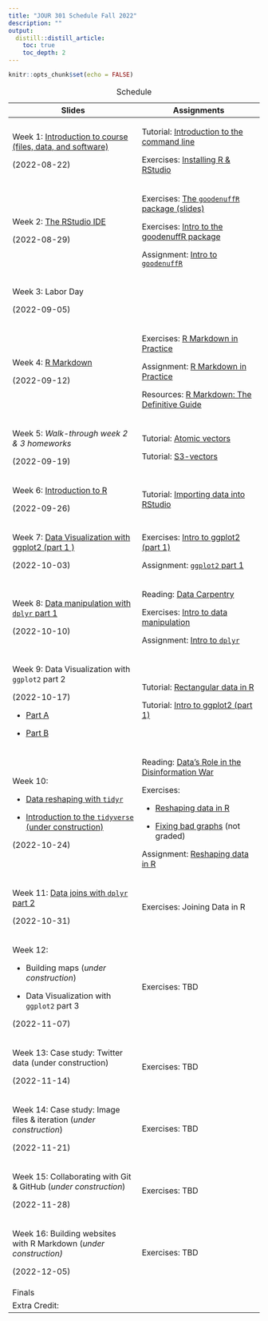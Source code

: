 ```yaml
---
title: "JOUR 301 Schedule Fall 2022"
description: ""
output:
  distill::distill_article:
    toc: true
    toc_depth: 2
---
```


```r
knitr::opts_chunk$set(echo = FALSE)
```

+------------------------------------------------------------------------------------------------------------------------------------------+------------------------------------------------------------------------------------------------------------------------------------+
| Slides                                                                                                                                   | Assignments                                                                                                                        |
+==========================================================================================================================================+====================================================================================================================================+
| Week 1: [Introduction to course (files, data, and software)](https://mjfrigaard.github.io/FA22-JO%20UR301/slides/intro-to-course.html#1) | Tutorial: [Introduction to the command line](https://mjfriga%20ard.shinyapps.io/command-line/)                                     |
|                                                                                                                                          |                                                                                                                                    |
| (2022-08-22)                                                                                                                             | Exercises: [Installing R & RStudio](https://mjfri%20gaard.github.io/FA22-JOUR301/ex%20ercises/install-r-rstudio.html)              |
+------------------------------------------------------------------------------------------------------------------------------------------+------------------------------------------------------------------------------------------------------------------------------------+
| Week 2: [The RStudio IDE](https://mjfrigaard.github.io/FA22-JO%20UR301/slides/rstudio-ide-intro.html)                                    | Exercises: [The `goodenuffR` package (slides)](https://mjfriga%20ard.github.io/FA22-JOUR301/exer%20cises/intro-to-goodenuffR.html) |
|                                                                                                                                          |                                                                                                                                    |
| (2022-08-29)                                                                                                                             | Exercises: [Intro to the goodenuffR package](https:%20//mjfrigaard.github.io/FA22-JOU%20R301/exercises/goodenuffR.html)            |
|                                                                                                                                          |                                                                                                                                    |
|                                                                                                                                          | Assignment: [Intro to `goodenuffR`](https://mjfrigaard.git%20hub.io/FA22-JOUR301/assignments%20/wk2-intro-to-goodenuffR.Rmd)       |
+------------------------------------------------------------------------------------------------------------------------------------------+------------------------------------------------------------------------------------------------------------------------------------+
| Week 3: Labor Day                                                                                                                        |                                                                                                                                    |
|                                                                                                                                          |                                                                                                                                    |
| (2022-09-05)                                                                                                                             |                                                                                                                                    |
+------------------------------------------------------------------------------------------------------------------------------------------+------------------------------------------------------------------------------------------------------------------------------------+
| Week 4: [R Markdown](h%20ttps://mjfrigaard.github.io/FA22-JOU%20R301/slides/intro-to-rmarkdown.html)                                     | Exercises: [R Markdown in Practice](https://mjfrigaar%20d.github.io/FA22-JOUR301/exerci%20ses/rmarkdown-in-practice.html)          |
|                                                                                                                                          |                                                                                                                                    |
| (2022-09-12)                                                                                                                             | Assignment: [R Markdown in Practice](https://mjfrigaard.git%20hub.io/FA22-JOUR301/assignments%20/wk3-rmarkdown-in-practice.Rmd)    |
|                                                                                                                                          |                                                                                                                                    |
|                                                                                                                                          | Resources: [R Markdown: The Definitive Guide](https:/%20/bookdown.org/yihui/rmarkdown/)                                            |
+------------------------------------------------------------------------------------------------------------------------------------------+------------------------------------------------------------------------------------------------------------------------------------+
| Week 5: *Walk-through week 2 & 3 homeworks*                                                                                              | Tutorial: [Atomic vectors](https://mjfrigaar%20d.shinyapps.io/atomic-vectors/)                                                     |
|                                                                                                                                          |                                                                                                                                    |
| (2022-09-19)                                                                                                                             | Tutorial: [S3-vectors](https://mjfri%20gaard.shinyapps.io/S3-vectors/)                                                             |
+------------------------------------------------------------------------------------------------------------------------------------------+------------------------------------------------------------------------------------------------------------------------------------+
| Week 6: [Introduction to R](https://mjfrigaard.github.io/FA22%20-JOUR301/slides/intro-r-prog.html#1)                                     | Tutorial: [Importing data into RStudio](https://mjfrigaard.github.i%20o/sheetcheatR/tutorials/import.html)                         |
|                                                                                                                                          |                                                                                                                                    |
| (2022-09-26)                                                                                                                             |                                                                                                                                    |
+------------------------------------------------------------------------------------------------------------------------------------------+------------------------------------------------------------------------------------------------------------------------------------+
| Week 7: [Data Visualization with ggplot2 (part 1 )](https://mjfrigaard.github.io/FA22%20-JOUR301/slides/ggp2-part-01.html#1)             | Exercises: [Intro to ggplot2 (part 1)](https://mjfrigaard.github.io/FA22-JOUR301/exercises/intro-to-ggplot2.html)                  |
|                                                                                                                                          |                                                                                                                                    |
| (2022-10-03)                                                                                                                             | Assignment: [`ggplot2` part 1](https://mjfrigaard.github.io/FA22-JOUR301/assignments/wk5-ggp2-assignment-01.Rmd)                   |
+------------------------------------------------------------------------------------------------------------------------------------------+------------------------------------------------------------------------------------------------------------------------------------+
| Week 8: [Data manipulation with `dplyr` part 1](https://mjfrigaard.github.io/FA22%20-JOUR301/slides/dplyr-part-01.html#1)                | Reading: [Data Carpentry](https://github.com/mjfrigaard/FA22-JOUR301/raw/main/reading/2015-data-carpentry-david-mimno.pdf)         |
|                                                                                                                                          |                                                                                                                                    |
| (2022-10-10)                                                                                                                             | Exercises: [Intro to data manipulation](https://mjfrigaard.github.io/FA22-JOUR301/exercises/intro-to-dplyr.html)                   |
|                                                                                                                                          |                                                                                                                                    |
|                                                                                                                                          | Assignment: [Intro to `dplyr`](https://mjfrigaard.github.io/FA22-JOUR301/assignments/wk8-intro-to-dplyr.Rmd)                       |
+------------------------------------------------------------------------------------------------------------------------------------------+------------------------------------------------------------------------------------------------------------------------------------+
| Week 9: Data Visualization with `ggplot2` part 2                                                                                         | Tutorial: [Rectangular data in R](https://mjfrigaard.github.io/sheetcheatR/tutorials/rectangles.html)                              |
|                                                                                                                                          |                                                                                                                                    |
| (2022-10-17)                                                                                                                             | Tutorial: [Intro to ggplot2 (part 1)](https://mjfrigaard.shinyapps.io/ggp2-01/)                                                    |
|                                                                                                                                          |                                                                                                                                    |
| -   [Part A](https://mjfrigaard.github.io/FA22-JOUR301/slides/ggp2-part-02a.html#1)                                                      |                                                                                                                                    |
|                                                                                                                                          |                                                                                                                                    |
| -   [Part B](https://mjfrigaard.github.io/FA22-JOUR301/slides/ggp2-part-02b.html#1)                                                      |                                                                                                                                    |
+------------------------------------------------------------------------------------------------------------------------------------------+------------------------------------------------------------------------------------------------------------------------------------+
| Week 10:                                                                                                                                 | Reading: [Data's Role in the Disinformation War](https://datajournalism.com/read/longreads/data-role-in-the-disinformation-war)    |
|                                                                                                                                          |                                                                                                                                    |
| -   [Data reshaping with `tidyr`](https://mjfrigaard.github.io/FA22-JOUR301/slides/data-reshape.html#1)                                  | Exercises:                                                                                                                         |
|                                                                                                                                          |                                                                                                                                    |
| -   [Introduction to the `tidyverse` (under construction)](https://mjfrigaard.github.io/FA22-JOUR301/slides/intro-to-tidyverse.html#1)   | -   [Reshaping data in R](https://mjfrigaard.github.io/FA22-JOUR301/exercises/data-reshape.html)                                   |
|                                                                                                                                          |                                                                                                                                    |
| (2022-10-24)                                                                                                                             | -   [Fixing bad graphs](https://mjfrigaard.github.io/FA22-JOUR301/exercises/fixing-bad-graphs-econ.html) (not graded)              |
|                                                                                                                                          |                                                                                                                                    |
|                                                                                                                                          | Assignment: [Reshaping data in R](https://mjfrigaard.github.io/FA22-JOUR301/assignments/wk10-data-reshaping.Rmd)                   |
+------------------------------------------------------------------------------------------------------------------------------------------+------------------------------------------------------------------------------------------------------------------------------------+
| Week 11: [Data joins with `dplyr` part 2](https://mjfrigaard.github.io/FA22-JOUR301/slides/data-joins.html#1)                            | Exercises: Joining Data in R                                                                                                       |
|                                                                                                                                          |                                                                                                                                    |
| (2022-10-31)                                                                                                                             |                                                                                                                                    |
+------------------------------------------------------------------------------------------------------------------------------------------+------------------------------------------------------------------------------------------------------------------------------------+
| Week 12:                                                                                                                                 | Exercises: TBD                                                                                                                     |
|                                                                                                                                          |                                                                                                                                    |
| -   Building maps (*under construction*)                                                                                                 |                                                                                                                                    |
|                                                                                                                                          |                                                                                                                                    |
| -   Data Visualization with `ggplot2` part 3                                                                                             |                                                                                                                                    |
|                                                                                                                                          |                                                                                                                                    |
| (2022-11-07)                                                                                                                             |                                                                                                                                    |
+------------------------------------------------------------------------------------------------------------------------------------------+------------------------------------------------------------------------------------------------------------------------------------+
| Week 13: Case study: Twitter data (under construction)                                                                                   | Exercises: TBD                                                                                                                     |
|                                                                                                                                          |                                                                                                                                    |
| (2022-11-14)                                                                                                                             |                                                                                                                                    |
+------------------------------------------------------------------------------------------------------------------------------------------+------------------------------------------------------------------------------------------------------------------------------------+
| Week 14: Case study: Image files & iteration (*under construction*)                                                                      | Exercises: TBD                                                                                                                     |
|                                                                                                                                          |                                                                                                                                    |
| (2022-11-21)                                                                                                                             |                                                                                                                                    |
+------------------------------------------------------------------------------------------------------------------------------------------+------------------------------------------------------------------------------------------------------------------------------------+
| Week 15: Collaborating with Git & GitHub (*under construction*)                                                                          | Exercises: TBD                                                                                                                     |
|                                                                                                                                          |                                                                                                                                    |
| (2022-11-28)                                                                                                                             |                                                                                                                                    |
+------------------------------------------------------------------------------------------------------------------------------------------+------------------------------------------------------------------------------------------------------------------------------------+
| Week 16: Building websites with R Markdown (*under construction)*                                                                        | Exercises: TBD                                                                                                                     |
|                                                                                                                                          |                                                                                                                                    |
| (2022-12-05)                                                                                                                             |                                                                                                                                    |
+------------------------------------------------------------------------------------------------------------------------------------------+------------------------------------------------------------------------------------------------------------------------------------+
| Finals                                                                                                                                   |                                                                                                                                    |
+------------------------------------------------------------------------------------------------------------------------------------------+------------------------------------------------------------------------------------------------------------------------------------+
| Extra Credit:                                                                                                                            |                                                                                                                                    |
+------------------------------------------------------------------------------------------------------------------------------------------+------------------------------------------------------------------------------------------------------------------------------------+

: Schedule
